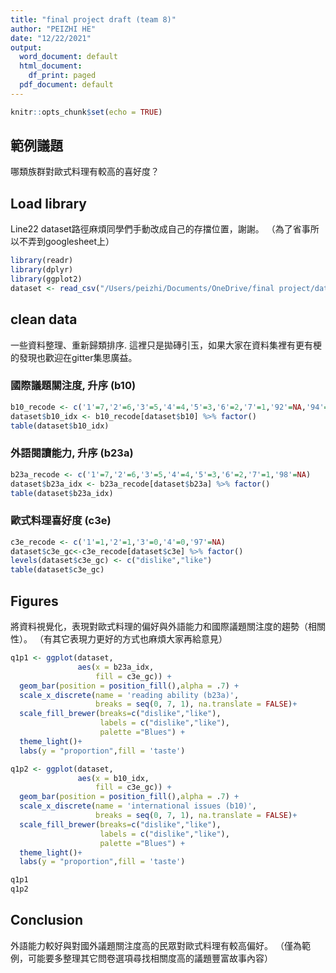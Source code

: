 ```yaml
---
title: "final project draft (team 8)"
author: "PEIZHI HE"
date: "12/22/2021"
output:
  word_document: default
  html_document:
    df_print: paged
  pdf_document: default
---
```


```r
knitr::opts_chunk$set(echo = TRUE)
```

## 範例議題

哪類族群對歐式料理有較高的喜好度？

## Load library

Line22 dataset路徑麻煩同學們手動改成自己的存擋位置，謝謝。
（為了省事所以不弄到googlesheet上）

```r
library(readr)
library(dplyr)
library(ggplot2)
dataset <- read_csv("/Users/peizhi/Documents/OneDrive/final project/dataset.csv", show_col_types = FALSE)
```

## clean data

一些資料整理、重新歸類排序.
這裡只是拋磚引玉，如果大家在資料集裡有更有梗的發現也歡迎在gitter集思廣益。

### 國際議題關注度, 升序 (b10)

```r
b10_recode <- c('1'=7,'2'=6,'3'=5,'4'=4,'5'=3,'6'=2,'7'=1,'92'=NA,'94'=NA)
dataset$b10_idx <- b10_recode[dataset$b10] %>% factor()
table(dataset$b10_idx)
```

### 外語閱讀能力, 升序 (b23a)

```r
b23a_recode <- c('1'=7,'2'=6,'3'=5,'4'=4,'5'=3,'6'=2,'7'=1,'98'=NA)
dataset$b23a_idx <- b23a_recode[dataset$b23a] %>% factor()
table(dataset$b23a_idx)
```

### 歐式料理喜好度 (c3e)

```r
c3e_recode <- c('1'=1,'2'=1,'3'=0,'4'=0,'97'=NA)
dataset$c3e_gc<-c3e_recode[dataset$c3e] %>% factor()
levels(dataset$c3e_gc) <- c("dislike","like")
table(dataset$c3e_gc)
```


## Figures

將資料視覺化，表現對歐式料理的偏好與外語能力和國際議題關注度的趨勢（相關性）。
（有其它表現力更好的方式也麻煩大家再給意見）

```r
q1p1 <- ggplot(dataset,
               aes(x = b23a_idx,
                   fill = c3e_gc)) +
  geom_bar(position = position_fill(),alpha = .7) +
  scale_x_discrete(name = 'reading ability (b23a)',
                   breaks = seq(0, 7, 1), na.translate = FALSE)+
  scale_fill_brewer(breaks=c("dislike","like"),
                    labels = c("dislike","like"),
                    palette ="Blues") +
  theme_light()+
  labs(y = "proportion",fill = 'taste')

q1p2 <- ggplot(dataset,
               aes(x = b10_idx,
                   fill = c3e_gc)) +
  geom_bar(position = position_fill(),alpha = .7) +
  scale_x_discrete(name = 'international issues (b10)',
                   breaks = seq(0, 7, 1), na.translate = FALSE)+
  scale_fill_brewer(breaks=c("dislike","like"),
                    labels = c("dislike","like"),
                    palette ="Blues") + 
  theme_light()+
  labs(y = "proportion",fill = 'taste')

q1p1
q1p2
```


## Conclusion

外語能力較好與對國外議題關注度高的民眾對歐式料理有較高偏好。
（僅為範例，可能要多整理其它問卷選項尋找相關度高的議題豐富故事內容）
